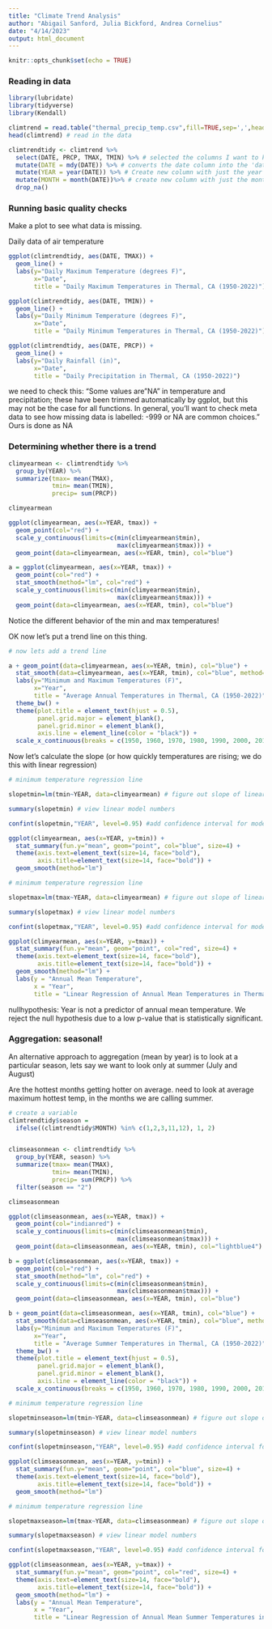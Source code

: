 ```yaml
---
title: "Climate Trend Analysis"
author: "Abigail Sanford, Julia Bickford, Andrea Cornelius"
date: "4/14/2023"
output: html_document
---
```


```r
knitr::opts_chunk$set(echo = TRUE)
```


### Reading in data

```r
library(lubridate)
library(tidyverse)
library(Kendall)

climtrend = read.table("thermal_precip_temp.csv",fill=TRUE,sep=',',header=T)
head(climtrend) # read in the data
```


```r
climtrendtidy <- climtrend %>% 
  select(DATE, PRCP, TMAX, TMIN) %>% # selected the columns I want to keep which include date, precipitation, temperature max, and temperature minimum
  mutate(DATE = mdy(DATE)) %>% # converts the date column into the 'date' class
  mutate(YEAR = year(DATE)) %>% # Create new column with just the year in it
  mutate(MONTH = month(DATE))%>% # create new column with just the month in it
  drop_na() 
```


### Running basic quality checks
Make a plot to see what data is missing.

Daily data of air temperature 
```r

ggplot(climtrendtidy, aes(DATE, TMAX)) + 
  geom_line() + 
  labs(y="Daily Maximum Temperature (degrees F)", 
       x="Date",
       title = "Daily Maximum Temperatures in Thermal, CA (1950-2022)")

ggplot(climtrendtidy, aes(DATE, TMIN)) + 
  geom_line() +
  labs(y="Daily Minimum Temperature (degrees F)",
       x="Date",
       title = "Daily Minimum Temperatures in Thermal, CA (1950-2022)")

ggplot(climtrendtidy, aes(DATE, PRCP)) + 
  geom_line() +
  labs(y="Daily Rainfall (in)",
       x="Date",
       title = "Daily Precipitation in Thermal, CA (1950-2022)")

```

we need to check this: "Some values are "NA" in temperature and precipitation; these have been trimmed automatically by ggplot, but this may not be the case for all functions. In general, you'll want to check meta data to see how missing data is labelled: -999 or NA are common choices." Ours is done as NA


### Determining whether there is a trend

```r

climyearmean <- climtrendtidy %>%
  group_by(YEAR) %>%
  summarize(tmax= mean(TMAX), 
            tmin= mean(TMIN),
            precip= sum(PRCP))

climyearmean

ggplot(climyearmean, aes(x=YEAR, tmax)) + 
  geom_point(col="red") + 
  scale_y_continuous(limits=c(min(climyearmean$tmin),
                              max(climyearmean$tmax))) + 
  geom_point(data=climyearmean, aes(x=YEAR, tmin), col="blue")

a = ggplot(climyearmean, aes(x=YEAR, tmax)) + 
  geom_point(col="red") +
  stat_smooth(method="lm", col="red") +
  scale_y_continuous(limits=c(min(climyearmean$tmin),
                              max(climyearmean$tmax))) + 
  geom_point(data=climyearmean, aes(x=YEAR, tmin), col="blue")

```

Notice the different behavior of the min and max temperatures! 

OK now let's put a trend line on this thing.

```r

# now lets add a trend line

a + geom_point(data=climyearmean, aes(x=YEAR, tmin), col="blue") + 
  stat_smooth(data=climyearmean, aes(x=YEAR, tmin), col="blue", method="lm") + 
  labs(y="Minimum and Maximum Temperatures (F)",
       x="Year",
       title = "Average Annual Temperatures in Thermal, CA (1950-2022)") + 
  theme_bw() + 
  theme(plot.title = element_text(hjust = 0.5),
        panel.grid.major = element_blank(),
        panel.grid.minor = element_blank(),
        axis.line = element_line(color = "black")) +
  scale_x_continuous(breaks = c(1950, 1960, 1970, 1980, 1990, 2000, 2010, 2020))

```



Now let's calculate the slope (or how quickly temperatures are rising; we do this with linear regression)

```r
# minimum temperature regression line

slopetmin=lm(tmin~YEAR, data=climyearmean) # figure out slope of linear model

summary(slopetmin) # view linear model numbers

confint(slopetmin,"YEAR", level=0.95) #add confidence interval for model parameters

ggplot(climyearmean, aes(x=YEAR, y=tmin)) +
  stat_summary(fun.y="mean", geom="point", col="blue", size=4) +
  theme(axis.text=element_text(size=14, face="bold"), 
        axis.title=element_text(size=14, face="bold")) +
  geom_smooth(method="lm")
```

```r
# minimum temperature regression line

slopetmax=lm(tmax~YEAR, data=climyearmean) # figure out slope of linear model

summary(slopetmax) # view linear model numbers

confint(slopetmax,"YEAR", level=0.95) #add confidence interval for model parameters

ggplot(climyearmean, aes(x=YEAR, y=tmax)) +
  stat_summary(fun.y="mean", geom="point", col="red", size=4) +
  theme(axis.text=element_text(size=14, face="bold"), 
        axis.title=element_text(size=14, face="bold")) +
  geom_smooth(method="lm") +
  labs(y = "Annual Mean Temperature",
       x = "Year",
       title = "Linear Regression of Annual Mean Temperatures in Thermal, CA (1950-2022)")
```

nullhypothesis: Year is not a predictor of annual mean temperature.
We reject the null hypothesis due to a low p-value that is statistically significant.


### Aggregation: seasonal!

An alternative approach to aggregation (mean by year)
is to look at a particular season, lets say we want to look only at summer (July and August)

Are the hottest months getting hotter on average. need to look at average maximum hottest temp, in the months we are calling summer. 


```r
# create a variable
climtrendtidy$season = 
  ifelse((climtrendtidy$MONTH) %in% c(1,2,3,11,12), 1, 2)


climseasonmean <- climtrendtidy %>%
  group_by(YEAR, season) %>%
  summarize(tmax= mean(TMAX), 
            tmin= mean(TMIN),
            precip= sum(PRCP)) %>% 
  filter(season == "2")

climseasonmean

```


```r
ggplot(climseasonmean, aes(x=YEAR, tmax)) + 
  geom_point(col="indianred") + 
  scale_y_continuous(limits=c(min(climseasonmean$tmin),
                              max(climseasonmean$tmax))) + 
  geom_point(data=climseasonmean, aes(x=YEAR, tmin), col="lightblue4")

b = ggplot(climseasonmean, aes(x=YEAR, tmax)) + 
  geom_point(col="red") +
  stat_smooth(method="lm", col="red") +
  scale_y_continuous(limits=c(min(climseasonmean$tmin),
                              max(climseasonmean$tmax))) + 
  geom_point(data=climseasonmean, aes(x=YEAR, tmin), col="blue")

b + geom_point(data=climseasonmean, aes(x=YEAR, tmin), col="blue") + 
  stat_smooth(data=climseasonmean, aes(x=YEAR, tmin), col="blue", method="lm") +
  labs(y="Minimum and Maximum Temperatures (F)",
       x="Year",
       title = "Average Summer Temperatures in Thermal, CA (1950-2022)") + 
  theme_bw() + 
  theme(plot.title = element_text(hjust = 0.5),
        panel.grid.major = element_blank(),
        panel.grid.minor = element_blank(),
        axis.line = element_line(color = "black")) +
  scale_x_continuous(breaks = c(1950, 1960, 1970, 1980, 1990, 2000, 2010, 2020))

```

```r
# minimum temperature regression line

slopetminseason=lm(tmin~YEAR, data=climseasonmean) # figure out slope of linear model

summary(slopetminseason) # view linear model numbers

confint(slopetminseason,"YEAR", level=0.95) #add confidence interval for model parameters

ggplot(climseasonmean, aes(x=YEAR, y=tmin)) +
  stat_summary(fun.y="mean", geom="point", col="blue", size=4) +
  theme(axis.text=element_text(size=14, face="bold"), 
        axis.title=element_text(size=14, face="bold")) +
  geom_smooth(method="lm")
```

```r
# minimum temperature regression line

slopetmaxseason=lm(tmax~YEAR, data=climseasonmean) # figure out slope of linear model

summary(slopetmaxseason) # view linear model numbers

confint(slopetmaxseason,"YEAR", level=0.95) #add confidence interval for model parameters

ggplot(climseasonmean, aes(x=YEAR, y=tmax)) +
  stat_summary(fun.y="mean", geom="point", col="red", size=4) +
  theme(axis.text=element_text(size=14, face="bold"), 
        axis.title=element_text(size=14, face="bold")) +
  geom_smooth(method="lm") +
  labs(y = "Annual Mean Temperature",
       x = "Year",
       title = "Linear Regression of Annual Mean Summer Temperatures in Thermal, CA (1950-2022)")
```

